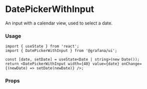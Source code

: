 
# DatePickerWithInput

An input with a calendar view, used to select a date.

### Usage

```tsx
import { useState } from 'react';
import { DatePickerWithInput } from '@grafana/ui';

const [date, setDate] = useState<Date | string>(new Date());
return <DatePickerWithInput width={40} value={date} onChange={(newDate) => setDate(newDate)} />;
```

### Props

<ArgTypes of={DatePickerWithInput} />
